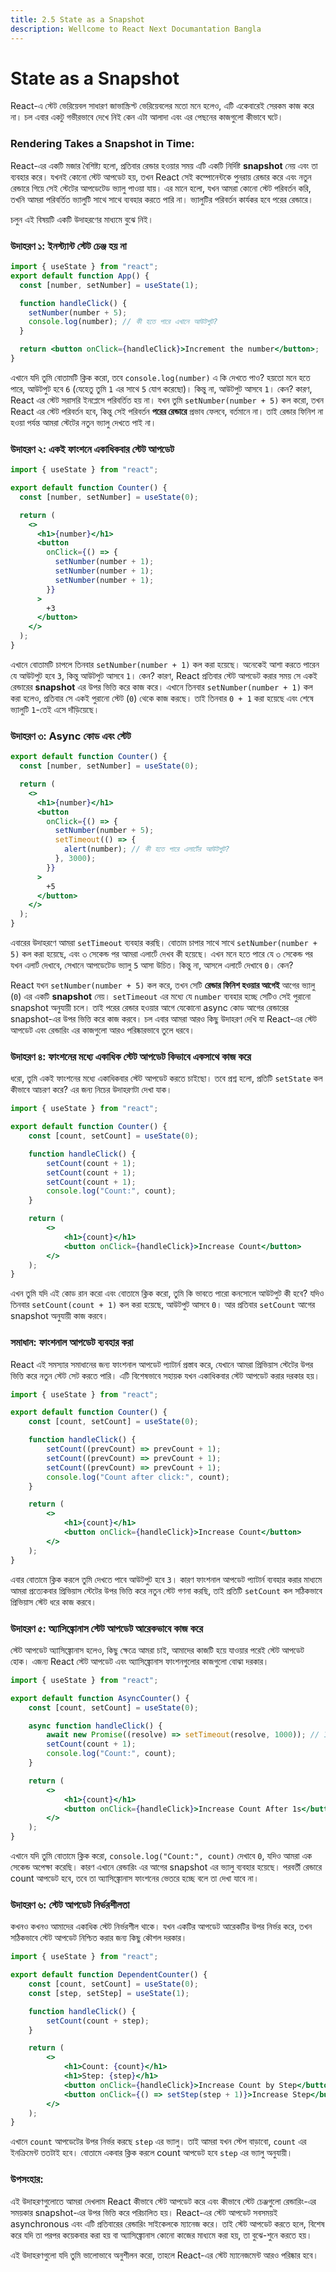 ```yaml
---
title: 2.5 State as a Snapshot
description: Wellcome to React Next Documantation Bangla
---
```


## <h1 className="bg-gradient-to-r from-blue-500 to-purple-500 inline-block text-transparent bg-clip-text text-3xl pt-2">State as a Snapshot</h1>

React-এ স্টেট ভেরিয়েবল সাধারণ জাভাস্ক্রিপ্ট ভেরিয়েবলের মতো মনে হলেও, এটি একেবারেই সেরকম কাজ করে না। চল এবার একটু গভীরভাবে দেখে নিই কেন এটা আলাদা এবং এর পেছনের কাজগুলো কীভাবে ঘটে।

### Rendering Takes a Snapshot in Time:

React-এর একটি মজার বৈশিষ্ট্য হলো, প্রতিবার রেন্ডার হওয়ার সময় এটি একটি নির্দিষ্ট **snapshot** নেয় এবং তা ব্যবহার করে। যখনই কোনো স্টেট আপডেট হয়, তখন React সেই কম্পোনেন্টকে পুনরায় রেন্ডার করে এবং নতুন রেন্ডারে গিয়ে সেই স্টেটের আপডেটেড ভ্যালু পাওয়া যায়। এর মানে হলো, যখন আমরা কোনো স্টেট পরিবর্তন করি, তখনি আমরা পরিবর্তিত ভ্যালুটি সাথে সাথে ব্যবহার করতে পারি না। ভ্যালুটির পরিবর্তন কার্যকর হবে পরের রেন্ডারে।

চলুন এই বিষয়টি একটি উদাহরণের মাধ্যমে বুঝে নিই।

### উদাহরণ ১: ইনস্ট্যান্ট স্টেট চেঞ্জ হয় না

```jsx filename="App.jsx" showLineNumbers
import { useState } from "react";
export default function App() {
  const [number, setNumber] = useState(1);

  function handleClick() {
    setNumber(number + 5);
    console.log(number); // কী হতে পারে এখানে আউটপুট?
  }

  return <button onClick={handleClick}>Increment the number</button>;
}
```

এখানে যদি তুমি বোতামটি ক্লিক করো, তবে `console.log(number)` এ কি দেখতে পাও? হয়তো মনে হতে পারে, আউটপুট হবে `6` (যেহেতু তুমি `1` এর সাথে `5` যোগ করেছো)। কিন্তু না, আউটপুট আসবে `1`। কেন? কারণ, React এর স্টেট সরাসরি ইনপ্লেসে পরিবর্তিত হয় না। যখন তুমি `setNumber(number + 5)` কল করো, তখন React এর স্টেট পরিবর্তন হবে, কিন্তু সেই পরিবর্তন **পরের রেন্ডারে** প্রভাব ফেলবে, বর্তমানে না। তাই রেন্ডার ফিনিশ না হওয়া পর্যন্ত আমরা স্টেটের নতুন ভ্যালু দেখতে পাই না।

### উদাহরণ ২: একই ফাংশনে একাধিকবার স্টেট আপডেট

```jsx filename="App.jsx" showLineNumbers
import { useState } from "react";

export default function Counter() {
  const [number, setNumber] = useState(0);

  return (
    <>
      <h1>{number}</h1>
      <button
        onClick={() => {
          setNumber(number + 1);
          setNumber(number + 1);
          setNumber(number + 1);
        }}
      >
        +3
      </button>
    </>
  );
}
```

এখানে বোতামটি চাপলে তিনবার `setNumber(number + 1)` কল করা হয়েছে। অনেকেই আশা করতে পারেন যে আউটপুট হবে `3`, কিন্তু আউটপুট আসবে `1`। কেন? কারণ, React প্রতিবার স্টেট আপডেট করার সময় সে একই রেন্ডারের **snapshot** এর উপর ভিত্তি করে কাজ করে। এখানে তিনবার `setNumber(number + 1)` কল করা হলেও, প্রতিবার সে একই পুরানো স্টেট (`0`) থেকে কাজ করছে। তাই তিনবার `0 + 1` করা হয়েছে এবং শেষে ভ্যালুটি `1`-তেই এসে দাঁড়িয়েছে।

### উদাহরণ ৩: Async কোড এবং স্টেট

```jsx filename="App.jsx" showLineNumbers
export default function Counter() {
  const [number, setNumber] = useState(0);

  return (
    <>
      <h1>{number}</h1>
      <button
        onClick={() => {
          setNumber(number + 5);
          setTimeout(() => {
            alert(number); // কী হতে পারে এলার্টের আউটপুট?
          }, 3000);
        }}
      >
        +5
      </button>
    </>
  );
}
```

এবারের উদাহরণে আমরা `setTimeout` ব্যবহার করছি। বোতাম চাপার সাথে সাথে `setNumber(number + 5)` কল করা হয়েছে, এবং ৩ সেকেন্ড পর আমরা এলার্টে দেখব কী হয়েছে। এখন মনে হতে পারে যে ৩ সেকেন্ড পর যখন এলার্ট দেখাবে, সেখানে আপডেটেড ভ্যালু `5` আসা উচিত। কিন্তু না, আসলে এলার্টে দেখাবে `0`। কেন?

React যখন `setNumber(number + 5)` কল করে, তখন সেটি **রেন্ডার ফিনিশ হওয়ার আগেই** আগের ভ্যালু (`0`) এর একটি **snapshot** নেয়। `setTimeout` এর মধ্যে যে `number` ব্যবহার হচ্ছে সেটিও সেই পুরানো snapshot অনুযায়ী চলে। তাই পরের রেন্ডার হওয়ার আগে যেকোনো async কোড আগের রেন্ডারের snapshot-এর উপর ভিত্তি করে কাজ করবে।
চল এবার আমরা আরও কিছু উদাহরণ দেখি যা React-এর স্টেট আপডেট এবং রেন্ডারিং এর কাজগুলো আরও পরিষ্কারভাবে তুলে ধরবে।

### উদাহরণ ৪: ফাংশনের মধ্যে একাধিক স্টেট আপডেট কিভাবে একসাথে কাজ করে

ধরো, তুমি একই ফাংশনের মধ্যে একাধিকবার স্টেট আপডেট করতে চাইছো। তবে প্রশ্ন হলো, প্রতিটি `setState` কল কীভাবে আচরণ করে? এর জন্য নিচের উদাহরণটা দেখা যাক।

```jsx filename="App.jsx" showLineNumbers
import { useState } from "react";

export default function Counter() {
    const [count, setCount] = useState(0);

    function handleClick() {
        setCount(count + 1);
        setCount(count + 1);
        setCount(count + 1);
        console.log("Count:", count); 
    }

    return (
        <>
            <h1>{count}</h1>
            <button onClick={handleClick}>Increase Count</button>
        </>
    );
}
```

এখন তুমি যদি এই কোড রান করো এবং বোতামে ক্লিক করো, তুমি কি ভাবতে পারো কনসোলে আউটপুট কী হবে? যদিও তিনবার `setCount(count + 1)` কল করা হয়েছে, আউটপুট আসবে `0`। আর প্রতিবার `setCount` আগের snapshot অনুযায়ী কাজ করবে।

### সমাধান: ফাংশনাল আপডেট ব্যবহার করা

React এই সমস্যার সমাধানের জন্য ফাংশনাল আপডেট প্যাটার্ন প্রস্তাব করে, যেখানে আমরা প্রিভিয়াস স্টেটের উপর ভিত্তি করে নতুন স্টেট সেট করতে পারি। এটি বিশেষভাবে সহায়ক যখন একাধিকবার স্টেট আপডেট করার দরকার হয়।

```jsx filename="App.jsx" showLineNumbers
import { useState } from "react";

export default function Counter() {
    const [count, setCount] = useState(0);

    function handleClick() {
        setCount((prevCount) => prevCount + 1);
        setCount((prevCount) => prevCount + 1);
        setCount((prevCount) => prevCount + 1);
        console.log("Count after click:", count); 
    }

    return (
        <>
            <h1>{count}</h1>
            <button onClick={handleClick}>Increase Count</button>
        </>
    );
}
```

এবার বোতামে ক্লিক করলে তুমি দেখতে পাবে আউটপুট হবে `3`। কারণ ফাংশনাল আপডেট প্যাটার্ন ব্যবহার করার মাধ্যমে আমরা প্রত্যেকবার প্রিভিয়াস স্টেটের উপর ভিত্তি করে নতুন স্টেট গণনা করছি, তাই প্রতিটি `setCount` কল সঠিকভাবে প্রিভিয়াস স্টেট ধরে কাজ করবে।

### উদাহরণ ৫: অ্যাসিঙ্ক্রোনাস স্টেট আপডেট আরেকভাবে কাজ করে

স্টেট আপডেট অ্যাসিঙ্ক্রোনাস হলেও, কিছু ক্ষেত্রে আমরা চাই, আমাদের কাজটি হয়ে যাওয়ার পরেই স্টেট আপডেট হোক। এজন্য React স্টেট আপডেট এবং অ্যাসিঙ্ক্রোনাস ফাংশনগুলোর কাজগুলো বোঝা দরকার।

```jsx filename="App.jsx" showLineNumbers
import { useState } from "react";

export default function AsyncCounter() {
    const [count, setCount] = useState(0);

    async function handleClick() {
        await new Promise((resolve) => setTimeout(resolve, 1000)); // 1 সেকেন্ড অপেক্ষা করো
        setCount(count + 1);
        console.log("Count:", count);
    }

    return (
        <>
            <h1>{count}</h1>
            <button onClick={handleClick}>Increase Count After 1s</button>
        </>
    );
}
```

এখানে যদি তুমি বোতামে ক্লিক করো, `console.log("Count:", count)` দেখাবে `0`, যদিও আমরা এক সেকেন্ড অপেক্ষা করেছি। কারণ এখানে রেন্ডারিং এর আগের snapshot এর ভ্যালু ব্যবহার হয়েছে। পরবর্তী রেন্ডারে count আপডেট হবে, তবে তা অ্যাসিঙ্ক্রোনাস ফাংশনের ভেতরে হচ্ছে বলে তা দেখা যাবে না।

### উদাহরণ ৬: স্টেট আপডেট নির্ভরশীলতা

কখনও কখনও আমাদের একাধিক স্টেট নির্ভরশীল থাকে। যখন একটির আপডেট আরেকটির উপর নির্ভর করে, তখন সঠিকভাবে স্টেট আপডেট নিশ্চিত করার জন্য কিছু কৌশল দরকার।

```jsx filename="App.jsx" showLineNumbers
import { useState } from "react";

export default function DependentCounter() {
    const [count, setCount] = useState(0);
    const [step, setStep] = useState(1);

    function handleClick() {
        setCount(count + step);
    }

    return (
        <>
            <h1>Count: {count}</h1>
            <h1>Step: {step}</h1>
            <button onClick={handleClick}>Increase Count by Step</button>
            <button onClick={() => setStep(step + 1)}>Increase Step</button>
        </>
    );
}
```

এখানে `count` আপডেটের উপর নির্ভর করছে `step` এর ভ্যালু। তাই আমরা যখন স্টেপ বাড়াবো, `count` এর ইনক্রিমেন্ট ততটাই হবে। বোতামে একবার ক্লিক করলে count আপডেট হবে `step` এর ভ্যালু অনুযায়ী।

### উপসংহার:

এই উদাহরণগুলোতে আমরা দেখলাম React কীভাবে স্টেট আপডেট করে এবং কীভাবে স্টেট চেঞ্জগুলো রেন্ডারিং-এর সময়কার snapshot-এর উপর ভিত্তি করে পরিচালিত হয়। React-এর স্টেট আপডেট সবসময়ই asynchronous এবং এটি প্রতিবারের রেন্ডারিং সাইকেলকে ম্যানেজ করে। তাই স্টেট আপডেট করতে হলে, বিশেষ করে যদি তা পরপর কয়েকবার করা হয় বা অ্যাসিঙ্ক্রোনাস কোনো কাজের মাধ্যমে করা হয়, তা বুঝে-শুনে করতে হয়।

এই উদাহরণগুলো যদি তুমি ভালোভাবে অনুশীলন করো, তাহলে React-এর স্টেট ম্যানেজমেন্ট আরও পরিষ্কার হবে।